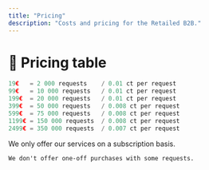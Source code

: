 ```yaml
---
title: "Pricing"
description: "Costs and pricing for the Retailed B2B."
---
```


# 💸 Pricing table

```jsx
19€   = 2 000 requests    / 0.01 ct per request
99€   = 10 000 requests   / 0.01 ct per request
199€  = 20 000 requests   / 0.01 ct per request
399€  = 50 000 requests   / 0.008 ct per request
599€  = 75 000 requests   / 0.008 ct per request
1199€ = 150 000 requests  / 0.008 ct per request
2499€ = 350 000 requests  / 0.007 ct per request
```

<Warning>
    We only offer our services on a subscription basis.

    We don't offer one-off purchases with some requests.
</Warning>
